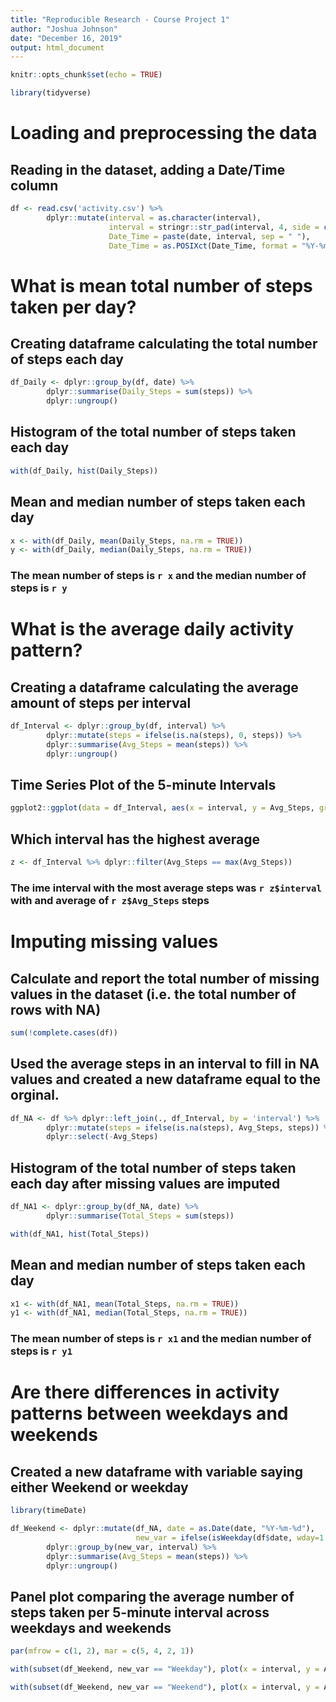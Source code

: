 ```yaml
---
title: "Reproducible Research - Course Project 1"
author: "Joshua Johnson"
date: "December 16, 2019"
output: html_document
---
```


```r
knitr::opts_chunk$set(echo = TRUE)
```

```r
library(tidyverse)
```

# Loading and preprocessing the data
## Reading in the dataset, adding a Date/Time column 

```r
df <- read.csv('activity.csv') %>% 
        dplyr::mutate(interval = as.character(interval),
                      interval = stringr::str_pad(interval, 4, side = c("left"), pad = "0"),
                      Date_Time = paste(date, interval, sep = " "),
                      Date_Time = as.POSIXct(Date_Time, format = "%Y-%m-%d %H%M"))
```

# What is mean total number of steps taken per day?

## Creating  dataframe calculating the total number of steps each day

```r
df_Daily <- dplyr::group_by(df, date) %>% 
        dplyr::summarise(Daily_Steps = sum(steps)) %>% 
        dplyr::ungroup()
```

## Histogram of the total number of steps taken each day
```r
with(df_Daily, hist(Daily_Steps))
```


## Mean and median number of steps taken each day

```r
x <- with(df_Daily, mean(Daily_Steps, na.rm = TRUE))
y <- with(df_Daily, median(Daily_Steps, na.rm = TRUE))
```

### The mean number of steps is `r x` and the median number of steps is `r y`


# What is the average daily activity pattern?


## Creating a dataframe calculating the average amount of steps per interval
```r
df_Interval <- dplyr::group_by(df, interval) %>% 
        dplyr::mutate(steps = ifelse(is.na(steps), 0, steps)) %>% 
        dplyr::summarise(Avg_Steps = mean(steps)) %>%
        dplyr::ungroup()
```

## Time Series Plot of the 5-minute Intervals
```r
ggplot2::ggplot(data = df_Interval, aes(x = interval, y = Avg_Steps, group = 1)) + geom_line()
```

## Which interval has the highest average

```r
z <- df_Interval %>% dplyr::filter(Avg_Steps == max(Avg_Steps))
```

### The ime interval with the most average steps was `r z$interval` with and average of `r z$Avg_Steps` steps

# Imputing missing values

## Calculate and report the total number of missing values in the dataset (i.e. the total number of rows with NA)


```r
sum(!complete.cases(df))

```

## Used the average steps in an interval to fill in NA values and created a new dataframe equal to the orginal.


```r
df_NA <- df %>% dplyr::left_join(., df_Interval, by = 'interval') %>% 
        dplyr::mutate(steps = ifelse(is.na(steps), Avg_Steps, steps)) %>% 
        dplyr::select(-Avg_Steps)
```

## Histogram of the total number of steps taken each day after missing values are imputed
```r
df_NA1 <- dplyr::group_by(df_NA, date) %>% 
        dplyr::summarise(Total_Steps = sum(steps))

with(df_NA1, hist(Total_Steps))
```


## Mean and median number of steps taken each day

```r
x1 <- with(df_NA1, mean(Total_Steps, na.rm = TRUE))
y1 <- with(df_NA1, median(Total_Steps, na.rm = TRUE))
```

### The mean number of steps is `r x1` and the median number of steps is `r y1`

# Are there differences in activity patterns between weekdays and weekends

## Created a new dataframe with variable saying either Weekend or weekday


```r
library(timeDate)

df_Weekend <- dplyr::mutate(df_NA, date = as.Date(date, "%Y-%m-%d"),
                            new_var = ifelse(isWeekday(df$date, wday=1:5), "Weekday", "Weekend")) %>% 
        dplyr::group_by(new_var, interval) %>% 
        dplyr::summarise(Avg_Steps = mean(steps)) %>% 
        dplyr::ungroup()
```

## Panel plot comparing the average number of steps taken per 5-minute interval across weekdays and weekends

```r
par(mfrow = c(1, 2), mar = c(5, 4, 2, 1))

with(subset(df_Weekend, new_var == "Weekday"), plot(x = interval, y = Avg_Steps, main = "Weekday", type = 'l'))

with(subset(df_Weekend, new_var == "Weekend"), plot(x = interval, y = Avg_Steps, main = "Weekend", type = 'l'))
```


